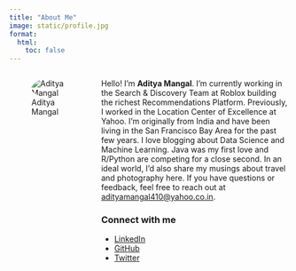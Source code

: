 ```yaml
---
title: "About Me"
image: static/profile.jpg
format:
  html:
    toc: false
---
```


::: {.columns}
::: {.column .about-img width="30%"}
![Aditya Mangal](static/profile.jpg){#profile style="border-radius:50%; max-width:100%;"}
:::
::: {.column width="70%"}

Hello! I'm **Aditya Mangal**. I'm currently working in the Search & Discovery Team at Roblox building the richest Recommendations Platform. Previously, I worked in the Location Center of Excellence at Yahoo. I'm originally from India and have been living in the San Francisco Bay Area for the past few years. I love blogging about Data Science and Machine Learning. Java was my first love and R/Python are competing for a close second. In an ideal world, I'd also share my musings about travel and photography here. If you have questions or feedback, feel free to reach out at [adityamangal410@yahoo.co.in](mailto:adityamangal410@yahoo.co.in).

### Connect with me

- [LinkedIn](https://www.linkedin.com/in/adityamangal410/)
- [GitHub](https://github.com/adityamangal410)
- [Twitter](https://twitter.com/adityamangal410)

:::
:::


